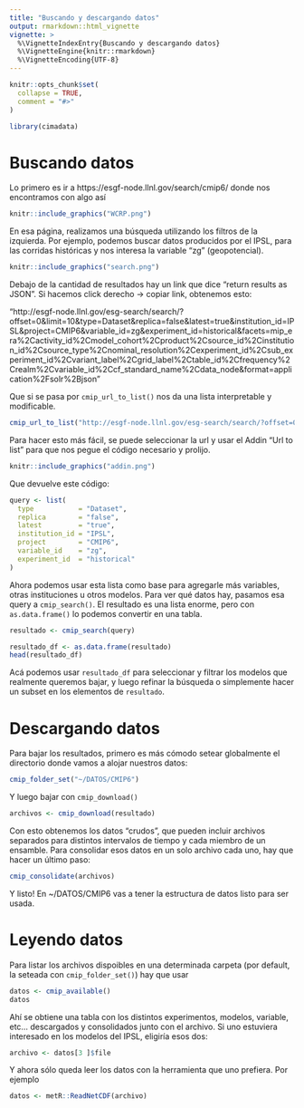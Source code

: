 ```yaml
---
title: "Buscando y descargando datos"
output: rmarkdown::html_vignette
vignette: >
  %\VignetteIndexEntry{Buscando y descargando datos}
  %\VignetteEngine{knitr::rmarkdown}
  %\VignetteEncoding{UTF-8}
---
```


```r
knitr::opts_chunk$set(
  collapse = TRUE,
  comment = "#>"
)
```

```r
library(cimadata)
```

# Buscando datos

Lo primero es ir a https://esgf-node.llnl.gov/search/cmip6/ donde nos encontramos con algo así

```r
knitr::include_graphics("WCRP.png")
```

En esa página, realizamos una búsqueda utilizando los filtros de la izquierda. Por ejemplo, podemos buscar datos producidos por el IPSL, para las corridas históricas y nos interesa la variable "zg" (geopotencial). 

```r
knitr::include_graphics("search.png")
```

Debajo de la cantidad de resultados hay un link que dice "return results as JSON". Si hacemos click derecho -> copiar link, obtenemos esto:

"http://esgf-node.llnl.gov/esg-search/search/?offset=0&limit=10&type=Dataset&replica=false&latest=true&institution_id=IPSL&project=CMIP6&variable_id=zg&experiment_id=historical&facets=mip_era%2Cactivity_id%2Cmodel_cohort%2Cproduct%2Csource_id%2Cinstitution_id%2Csource_type%2Cnominal_resolution%2Cexperiment_id%2Csub_experiment_id%2Cvariant_label%2Cgrid_label%2Ctable_id%2Cfrequency%2Crealm%2Cvariable_id%2Ccf_standard_name%2Cdata_node&format=application%2Fsolr%2Bjson"

Que si se pasa por `cmip_url_to_list()` nos da una lista interpretable y modificable. 


```r
cmip_url_to_list("http://esgf-node.llnl.gov/esg-search/search/?offset=0&limit=10&type=Dataset&replica=false&latest=true&institution_id=IPSL&project=CMIP6&variable_id=zg&experiment_id=historical&facets=mip_era%2Cactivity_id%2Cmodel_cohort%2Cproduct%2Csource_id%2Cinstitution_id%2Csource_type%2Cnominal_resolution%2Cexperiment_id%2Csub_experiment_id%2Cvariant_label%2Cgrid_label%2Ctable_id%2Cfrequency%2Crealm%2Cvariable_id%2Ccf_standard_name%2Cdata_node&format=application%2Fsolr%2Bjson")
```

Para hacer esto más fácil, se puede seleccionar la url y usar el Addin "Url to list" para que nos pegue el código necesario y prolijo. 

```r
knitr::include_graphics("addin.png")
```

Que devuelve este código:

```r
query <- list(
  type           = "Dataset",
  replica        = "false",
  latest         = "true",
  institution_id = "IPSL",
  project        = "CMIP6",
  variable_id    = "zg",
  experiment_id  = "historical"
)
```


Ahora podemos usar esta lista como base para agregarle más variables, otras instituciones u otros modelos. Para ver qué datos hay, pasamos esa query a `cmip_search()`. El resultado es una lista enorme, pero con `as.data.frame()` lo podemos convertir en una tabla.

```r
resultado <- cmip_search(query)

resultado_df <- as.data.frame(resultado)
head(resultado_df)
```

Acá podemos usar `resultado_df` para seleccionar y filtrar los modelos que realmente queremos bajar, y luego refinar la búsqueda o simplemente hacer un subset en los elementos de `resultado`. 

# Descargando datos

Para bajar los resultados, primero es más cómodo setear globalmente el directorio donde vamos a alojar nuestros datos:

```r
cmip_folder_set("~/DATOS/CMIP6")
```

Y luego bajar con `cmip_download()`

```r
archivos <- cmip_download(resultado)
```

Con esto obtenemos los datos "crudos", que pueden incluir archivos separados para distintos intervalos de tiempo y cada miembro de un ensamble. Para consolidar esos datos en un solo archivo cada uno, hay que hacer un último paso:

```r
cmip_consolidate(archivos)
```

Y listo! En ~/DATOS/CMIP6 vas a tener la estructura de datos listo para ser usada. 

# Leyendo datos

Para listar los archivos dispoibles en una determinada carpeta (por default, la seteada con `cmip_folder_set()`) hay que usar

```r
datos <- cmip_available()
datos
```

Ahí se obtiene una tabla con los distintos experimentos, modelos, variable, etc... descargados y consolidados junto con el archivo. Si uno estuviera interesado en los modelos del IPSL, eligiría esos dos: 

```r
archivo <- datos[3 ]$file
```


Y ahora sólo queda leer los datos con la herramienta que uno prefiera. Por ejemplo

```r
datos <- metR::ReadNetCDF(archivo)
```

